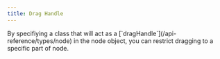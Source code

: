 ```yaml
---
title: Drag Handle
---
```




<ExampleLayout>
  By specifiying a class that will act as a
  [`dragHandle`](/api-reference/types/node) in the node object, you can restrict
  dragging to a specific part of node.
  <RemoteCodeViewer route="examples/nodes/drag-handle" framework="svelte" />
</ExampleLayout>
